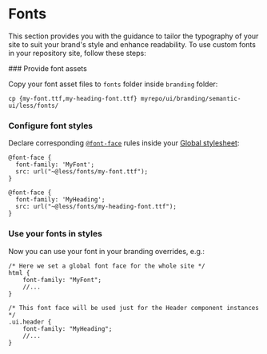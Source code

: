 
# Fonts

This section provides you with the guidance to tailor the typography of your site to suit your brand's style and enhance readability. To use custom fonts in your repository site, follow these steps:

<Steps>
### Provide font assets

Copy your font asset files to `fonts` folder inside `branding` folder:

```shell copy
cp {my-font.ttf,my-heading-font.ttf} myrepo/ui/branding/semantic-ui/less/fonts/
```

### Configure font styles

Declare corresponding [`@font-face`](https://developer.mozilla.org/en-US/docs/Web/CSS/@font-face) rules inside your [Global stylesheet](#global-stylesheet):

```less filename="ui/branding/semantic-ui/less/branding.less" copy
@font-face {
  font-family: 'MyFont';
  src: url("~@less/fonts/my-font.ttf");
}

@font-face {
  font-family: 'MyHeading';
  src: url("~@less/fonts/my-heading-font.ttf");
}
```

### Use your fonts in styles

Now you can use your font in your branding overrides, e.g.:

```less filename="ui/branding/semantic-ui/less/branding.less" copy
/* Here we set a global font face for the whole site */
html {
    font-family: "MyFont";
    //...
}
```

```less filename="ui/branding/semantic-ui/less/default/elements/header.overrides" copy
/* This font face will be used just for the Header component instances */
.ui.header {
    font-family: "MyHeading";
    //...
}
```
</Steps>